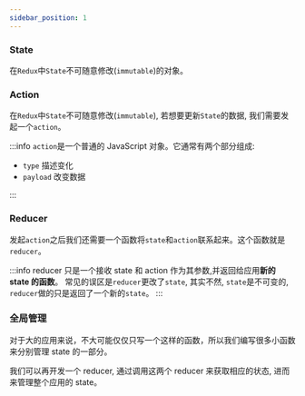 ```yaml
---
sidebar_position: 1
---
```


### State

在`Redux`中`State`不可随意修改(`immutable`)的对象。

### Action

在`Redux`中`State`不可随意修改(`immutable`), 若想要更新`State`的数据, 我们需要发起一个`action`。

:::info
`action`是一个普通的 JavaScript 对象。它通常有两个部分组成:

- `type` 描述变化
- `payload` 改变数据

:::

### Reducer

发起`action`之后我们还需要一个函数将`state`和`action`联系起来。这个函数就是`reducer`。

:::info
reducer 只是一个接收 state 和 action 作为其参数,并返回给应用**新的 state 的函数**。
常见的误区是`reducer`更改了`state`, 其实不然, `state`是不可变的, `reducer`做的只是返回了一个新的`state`。
:::

### 全局管理

对于大的应用来说，不大可能仅仅只写一个这样的函数，所以我们编写很多小函数来分别管理 state 的一部分。

我们可以再开发一个 reducer, 通过调用这两个 reducer 来获取相应的状态, 进而来管理整个应用的 state。
